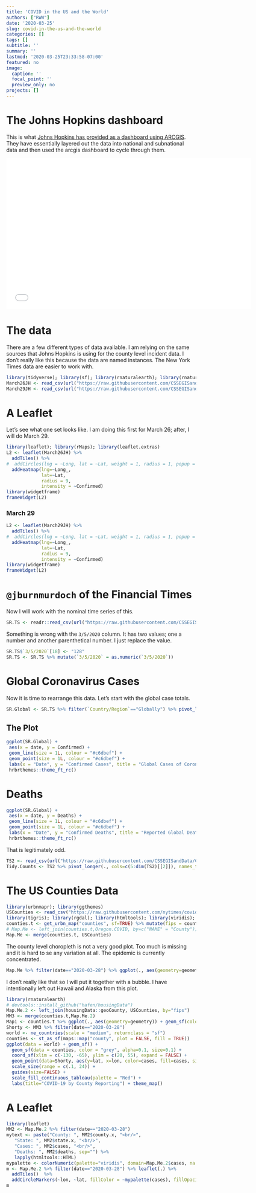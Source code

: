 ---
title: 'COVID in the US and the World'
authors: ["RWW"]
date: '2020-03-25'
slug: covid-in-the-us-and-the-world
categories: []
tags: []
subtitle: ''
summary: ''
lastmod: '2020-03-25T23:33:58-07:00'
featured: no
image:
  caption: ''
  focal_point: ''
  preview_only: no
projects: []
---

# The Johns Hopkins dashboard

This is what [Johns Hopkins has provided as a dashboard using ARCGIS](https://coronavirus.jhu.edu/map.html).  They have essentially layered out the data into national and subnational data and then used the arcgis dashboard to cycle through them.

<iframe width="650" height="400" frameborder="0" scrolling="no" marginheight="0" marginwidth="0" title="2019-nCoV" src="//gisanddata.maps.arcgis.com/apps/Embed/index.html?webmap=14aa9e5660cf42b5b4b546dec6ceec7c&extent=77.3846,11.535,163.5174,52.8632&zoom=true&previewImage=false&scale=true&disable_scroll=true&theme=light"></iframe>

# The data

There are a few different types of data available.  I am relying on the same sources that Johns Hopkins is using for the county level incident data.  I don't really like this because the data are named instances.  The New York Times data are easier to work with.

```{r, message=FALSE, warning=FALSE}
library(tidyverse); library(sf); library(rnaturalearth); library(rnaturalearthdata); library(ggmap)
March26JH <- read_csv(url("https://raw.githubusercontent.com/CSSEGISandData/COVID-19/master/csse_covid_19_data/csse_covid_19_daily_reports/03-26-2020.csv"))
March29JH <- read_csv(url("https://raw.githubusercontent.com/CSSEGISandData/COVID-19/master/csse_covid_19_data/csse_covid_19_daily_reports/03-29-2020.csv"))
```

# A Leaflet

Let's see what one set looks like.  I am doing this first for March 26; after, I will do March 29.

```{r, warning=FALSE, message=FALSE}
library(leaflet); library(rMaps); library(leaflet.extras)
L2 <- leaflet(March26JH) %>% 
  addTiles() %>% 
#  addCircles(lng = ~Long, lat = ~Lat, weight = 1, radius = 1, popup = ~Combined_Key) %>% 
  addHeatmap(lng=~Long_,
             lat=~Lat,
             radius = 9,
             intensity = ~Confirmed)
library(widgetframe)
frameWidget(L2)
``` 

### March 29

```{r}
L2 <- leaflet(March29JH) %>% 
  addTiles() %>% 
#  addCircles(lng = ~Long, lat = ~Lat, weight = 1, radius = 1, popup = ~Combined_Key) %>% 
  addHeatmap(lng=~Long_,
             lat=~Lat,
             radius = 9,
             intensity = ~Confirmed)
library(widgetframe)
frameWidget(L2)
```


# `@jburnmurdoch` of the Financial Times

Now I will work with the nominal time series of this.

```{r}
SR.TS <- readr::read_csv(url("https://raw.githubusercontent.com/CSSEGISandData/COVID-19/master/who_covid_19_situation_reports/who_covid_19_sit_rep_time_series/who_covid_19_sit_rep_time_series.csv"))
```
Something is wrong with the `3/5/2020` column.  It has two values; one a number and another parenthetical number.  I just replace the value.

```{r, eval=FALSE}
SR.TS$`3/5/2020`[18] <- "128"
SR.TS <- SR.TS %>% mutate(`3/5/2020` = as.numeric(`3/5/2020`))
```

# Global Coronavirus Cases

Now it is time to rearrange this data.  Let's start with the global case totals.

```{r}
SR.Global <- SR.TS %>% filter(`Country/Region`=="Globally") %>% pivot_longer(cols=c(5:dim(SR.TS)[[2]])) %>% pivot_wider(., names_from = `Province/States`, values_from = value) %>% mutate(date=as.Date(name, format = "%m/%d/%Y"))
```

## The Plot

```{r}
ggplot(SR.Global) +
 aes(x = date, y = Confirmed) +
 geom_line(size = 1L, colour = "#c6dbef") +
 geom_point(size = 1L, colour = "#c6dbef") +
 labs(x = "Date", y = "Confirmed Cases", title = "Global Cases of Coronavirus") +
 hrbrthemes::theme_ft_rc()
```

# Deaths

```{r}
ggplot(SR.Global) +
 aes(x = date, y = Deaths) +
 geom_line(size = 1L, colour = "#c6dbef") +
 geom_point(size = 1L, colour = "#c6dbef") +
 labs(x = "Date", y = "Confirmed Deaths", title = "Reported Global Deaths from COVID-19") +
 hrbrthemes::theme_ft_rc()
```

That is legitimately odd.

```{r, eval=FALSE}
TS2 <- read_csv(url("https://raw.githubusercontent.com/CSSEGISandData/COVID-19/master/csse_covid_19_data/csse_covid_19_time_series/time_series_covid19_deaths_global.csv"))
Tidy.Counts <- TS2 %>% pivot_longer(., cols=c(5:dim(TS2)[[2]]), names_to = "date", values_to = "Cases")
```

# The US Counties Data

```{r}
library(urbnmapr); library(ggthemes)
USCounties <- read_csv("https://raw.githubusercontent.com/nytimes/covid-19-data/master/us-counties.csv")
library(tigris); library(rgdal); library(htmltools); library(viridis); library(sf); library(viridis)
counties.t <- get_urbn_map("counties", sf=TRUE) %>% mutate(fips = county_fips)
# Map.Me <- left_join(counties.t,Oregon.COVID, by=c("NAME" = "County"))
Map.Me <- merge(counties.t, USCounties)
```

The county level choropleth is not a very good plot.  Too much is missing and it is hard to se any variation at all.  The epidemic is currently concentrated.

```{r}
Map.Me %>% filter(date=="2020-03-28") %>% ggplot(., aes(geometry=geometry, fill=cases)) + geom_sf() + scale_fill_viridis_c() + theme_map()
```

I don't really like that so I will put it together with a bubble.  I have intentionally left out Hawaii and Alaska from this plot.

```{r}
library(rnaturalearth)
# devtools::install_github("hafen/housingData")
Map.Me.2 <- left_join(housingData::geoCounty, USCounties, by="fips")
MM3 <- merge(counties.t,Map.Me.2)
Map1 <- counties.t %>% ggplot(., aes(geometry=geometry)) + geom_sf(color="black", size=0.1, alpha=0.2, fill="white")
Shorty <- MM3 %>% filter(date=="2020-03-28")
world <- ne_countries(scale = "medium", returnclass = "sf")
counties <- st_as_sf(maps::map("county", plot = FALSE, fill = TRUE))
ggplot(data = world) + geom_sf() +
  geom_sf(data = counties, color = "grey", alpha=0.1, size=0.1) +
  coord_sf(xlim = c(-130, -65), ylim = c(20, 55), expand = FALSE) +
  geom_point(data=Shorty, aes(y=lat, x=lon, color=cases, fill=cases, size=cases), alpha=0.35, shape=21, color="red", inherit.aes = FALSE) + 
  scale_size(range = c(.1, 24)) +  
  guides(size=FALSE) + 
  scale_fill_continuous_tableau(palette = "Red") + 
  labs(title="COVID-19 by County Reporting") + theme_map()
```

# A Leaflet

```{r}
library(leaflet)
MM2 <- Map.Me.2 %>% filter(date=="2020-03-28")
mytext <- paste("County: ", MM2$county.x, "<br/>", 
   "State: ", MM2$state.x, "<br/>", 
   "Cases: ", MM2$cases, "<br/>", 
   "Deaths: ", MM2$deaths, sep="") %>%
   lapply(htmltools::HTML)
mypalette <- colorNumeric(palette="viridis", domain=Map.Me.2$cases, na.color="transparent")
m <- Map.Me.2 %>% filter(date=="2020-03-28") %>% leaflet(.) %>% 
  addTiles()  %>% 
  addCircleMarkers(~lon, ~lat, fillColor = ~mypalette(cases), fillOpacity = 0.2, color="white", radius = ~ sqrt(cases)/2, stroke=FALSE,    label = mytext, labelOptions = labelOptions( style = list("font-weight" = "normal", padding = "3px 8px"), textsize = "13px", direction = "auto")) %>% addLegend(pal=mypalette, values=~cases, opacity=0.9, title = "Cases", position = "bottomright")
m 
```


